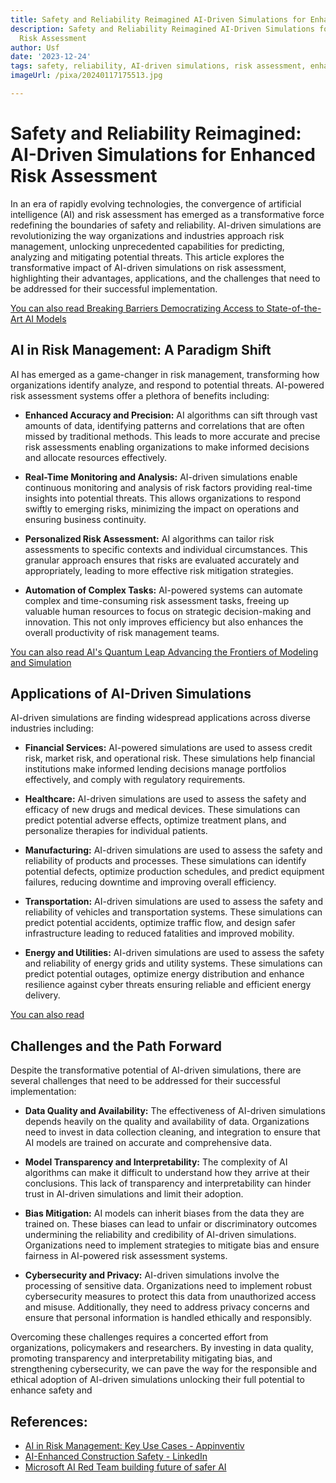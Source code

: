 ```yaml
---
title: Safety and Reliability Reimagined AI-Driven Simulations for Enhanced Risk Assessment
description: Safety and Reliability Reimagined AI-Driven Simulations for Enhanced
  Risk Assessment
author: Usf
date: '2023-12-24'
tags: safety, reliability, AI-driven simulations, risk assessment, enhanced risk assessment
imageUrl: /pixa/20240117175513.jpg

---
```

# Safety and  Reliability Reimagined: AI-Driven Simulations for Enhanced Risk Assessment

In an era of rapidly evolving technologies, the convergence of artificial  intelligence (AI) and risk  assessment has emerged as a transformative force redefining the boundaries of  safety  and  reliability. AI-driven simulations are revolutionizing the way organizations  and industries approach risk management, unlocking unprecedented capabilities for predicting, analyzing and mitigating  potential threats. This article explores the transformative impact of AI-driven simulations on risk assessment, highlighting their advantages, applications,  and the challenges that need to be addressed for their successful implementation.

[You can also read Breaking Barriers Democratizing  Access to  State-of-the-Art AI Models](Breaking%20Barriers%20Democratizing%20Access%20to%20State-of-the-Art%20AI%20Models)


## AI in Risk Management: A Paradigm Shift
AI has emerged as a game-changer in risk management, transforming how organizations  identify  analyze, and respond  to  potential threats. AI-powered risk assessment systems offer a plethora of benefits including:

* **Enhanced Accuracy and Precision:** AI algorithms can sift through vast amounts of data, identifying patterns and correlations that are often missed by traditional methods. This leads to more accurate and precise risk assessments enabling organizations to make informed decisions and allocate resources  effectively.

* **Real-Time Monitoring  and Analysis:** AI-driven simulations enable continuous  monitoring and analysis of risk factors providing real-time insights into potential threats. This allows organizations to respond swiftly to emerging risks, minimizing the impact on operations  and ensuring business continuity.

* **Personalized Risk Assessment:** AI algorithms can tailor risk assessments to specific contexts and individual  circumstances. This  granular approach ensures that risks are evaluated accurately and appropriately, leading to more effective  risk mitigation strategies.

* **Automation of Complex Tasks:**  AI-powered systems can automate complex and time-consuming risk  assessment tasks, freeing up valuable human resources to focus on strategic decision-making and innovation. This not only improves efficiency but also enhances  the overall productivity  of risk management teams.

[You can  also read AI's Quantum Leap Advancing the Frontiers of Modeling and Simulation](AI%27s%20Quantum%20Leap%20Advancing%20the%20Frontiers%20of%20Modeling%20and%20Simulation)


## Applications of AI-Driven Simulations
AI-driven simulations are finding widespread applications across diverse industries  including:

* **Financial Services:** AI-powered simulations  are used to  assess  credit risk, market risk, and operational risk. These simulations help financial institutions make informed lending decisions manage portfolios effectively, and comply with regulatory requirements.

* **Healthcare:** AI-driven simulations are  used to assess the safety and efficacy of new drugs  and medical devices. These simulations can predict potential adverse effects,  optimize treatment plans,  and personalize therapies  for  individual patients.

* **Manufacturing:** AI-driven simulations are used to assess  the  safety and reliability of products and processes. These simulations can identify  potential defects, optimize  production schedules, and predict equipment failures, reducing  downtime and improving overall  efficiency.

* **Transportation:** AI-driven simulations  are used to assess the safety and reliability of vehicles and transportation systems. These simulations can predict potential accidents,  optimize traffic flow, and design safer infrastructure leading to  reduced fatalities and  improved mobility.

* **Energy and Utilities:**  AI-driven simulations are used to assess the  safety and reliability of energy grids  and utility systems. These simulations can predict potential  outages, optimize energy distribution and  enhance resilience against cyber threats ensuring reliable and efficient energy delivery.

[You can also read ]()


## Challenges  and the Path Forward
Despite the transformative potential of AI-driven simulations, there are several challenges that need to be addressed for their successful  implementation:

* **Data Quality and Availability:** The effectiveness of AI-driven simulations depends heavily on the  quality and availability of  data. Organizations need to invest in  data collection cleaning, and integration to ensure that AI models are trained on accurate  and comprehensive data.

* **Model Transparency and Interpretability:**  The complexity of AI algorithms can make it difficult to understand how they arrive at their conclusions. This lack of transparency and interpretability can  hinder trust in AI-driven simulations and limit  their adoption.

* **Bias Mitigation:** AI  models can inherit biases from the  data they are trained on. These biases  can lead to unfair or  discriminatory outcomes undermining the reliability and credibility of AI-driven simulations. Organizations need to implement strategies to mitigate bias  and ensure fairness in AI-powered risk  assessment systems.

* **Cybersecurity and Privacy:** AI-driven  simulations involve the processing of sensitive data. Organizations need to implement robust cybersecurity measures  to protect this data from unauthorized access and misuse. Additionally, they need to address privacy concerns  and ensure that personal information is handled ethically and responsibly.

Overcoming these challenges requires a concerted effort from organizations, policymakers and researchers. By investing in  data quality, promoting  transparency and interpretability mitigating bias, and strengthening cybersecurity, we can pave the way for the responsible and ethical  adoption of AI-driven simulations unlocking their full potential to enhance safety and

## References:
- [AI in Risk Management: Key Use Cases - Appinventiv](https://appinventiv.com/blog/ai-in-risk-management/)
- [AI-Enhanced Construction Safety - LinkedIn](https://www.linkedin.com/pulse/ai-enhanced-construction-safety-david-cain-qcvpc)
- [Microsoft AI Red Team building future of safer AI](https://www.microsoft.com/en-us/security/blog/2023/08/07/microsoft-ai-red-team-building-future-of-safer-ai/)
